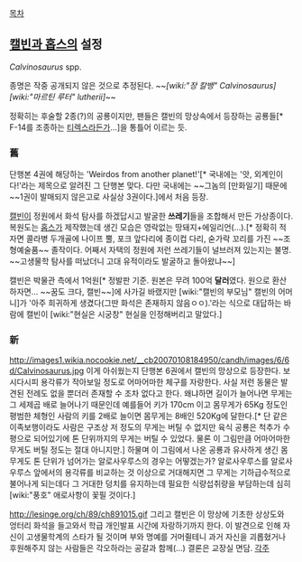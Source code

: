 [[목차]]
== [[캘빈과 홉스]]의 설정 ==
''Calvinosaurus'' spp.

종명은 작중 공개되지 않은 것으로 추정된다. ~~''[wiki:"장 칼뱅" Calvinosaurus] [wiki:"마르틴 루터" lutherii]''~~

정확히는 후술할 2종(?)의 공룡이지만, 팬들은 캘빈의 망상속에서 등장하는 공룡들[* F-14를 조종하는 [[티렉스]]라든가...]을 통틀어 이르는 듯.

=== 舊 ===
단행본 4권에 해당하는 'Weirdos from another planet!'[* 국내에는 '앗, 외계인이다!'라는 제목으로 알려진 그 단행본 맞다. 다만 국내에는 ~~그놈의 [만화일기] 때문에~~1권이 발매되지 않은고로 사실상 3권이다.]에서 처음 등장.

[[캘빈]]이 정원에서 화석 탐사를 하겠답시고 발굴한 '''쓰레기'''들을 조합해서 만든 가상종이다. 복원도는 [[홉스]]가 제작했는데 생긴 모습은 영락없는 땅돼지+에일리언(...).[* 정확히 적자면 콜라병 두개골에 나이프 뿔, 포크 앞다리에 종이컵 다리, 숟가락 꼬리를 가진 ~~조형예술품~~ 졸작이다. 어째서 자택의 정원에 저런 쓰레기들이 널브러져 있는지는 불명. ~~고생물학 탐사를 떠났더니 고대 유적이라도 발굴하고 돌아왔냐~~]

캘빈은 박물관 측에서 1억원[* 정발판 기준. 원본은 무려 100억 '''달러'''였다. 원으로 환산하자면... ~~꿈도 크다, 캘빈~~]에 사가길 바랬지만 [wiki:"캘빈의 부모님" 캘빈의 어머니]가 '아주 희귀하게 생겼다(그딴 화석은 존재하지 않음ㅇㅇ).'라는 식으로 대답하는 바람에 캘빈이 [wiki:"현실은 시궁창" 현실을 인정해버리고 말았다.]

=== 新 ===
http://images1.wikia.nocookie.net/__cb20070108184950/candh/images/6/6d/Calvinosaurus.jpg
이게 아쉬웠는지 단행본 6권에서 캘빈의 망상으로 등장한다. 보시다시피 용각류가 작아보일 정도로 어마어마한 체구를 자랑한다. 사실 저런 동물은 발견된 전례도 없을 뿐더러 존재할 수 조차 없다고 한다. 왜냐하면 길이가 늘어나면 무게는 그 세제곱 배로 늘어나기 때문인데 예를들어 키가 170cm 이고 몸무게가 65Kg 정도인 평범한 체형인 사람의 키를 2배로 늘이면 몸무게는 8배인 520Kg에 달한다.[* 단 같은 이족보행이라도 사람은 구조상 저 정도의 무게는 버틸 수 없지만 육식 공룡은 척추가 수평으로 되어있기에 톤 단위까지의 무게는 버틸 수 있었다. 물론 이 그림만큼 어마어마한 무게도 버틸 정도는 절대 아니지만.] 하물며 이 그림에서 나온 공룡과 유사하게 생긴 몸무게도 톤 단위가 넘어가는 알로사우루스의 경우는 어떻겠는가? 알로사우루스를 알로사우루스 앞에서의 용각류를 비교하는 것 이상으로 거대해지면 그 무게는 기하급수적으로 불어나게 되는데다 그 거대한 덩치를 유지하는데 필요한 식량섭취량을 부담하는데 심히 [wiki:"풍호" 애로사항이 꽃필 것이다.]

http://lesinge.org/ch/89/ch891015.gif 
그리고 캘빈은 이 망상에 기초한 상상도와 엉터리 화석을 들고와서 학급 개인발표 시간에 자랑하기까지 한다. 이 발견으로 인해 자신이 고생물학계의 스타가 될 것이며 부와 명예를 거머쥘테니 과거 자신을 괴롭혔거나 후원해주지 않는 사람들은 각오하라는 공갈과 함께(...) 결론은 교장실 면담.
[[각주]]
